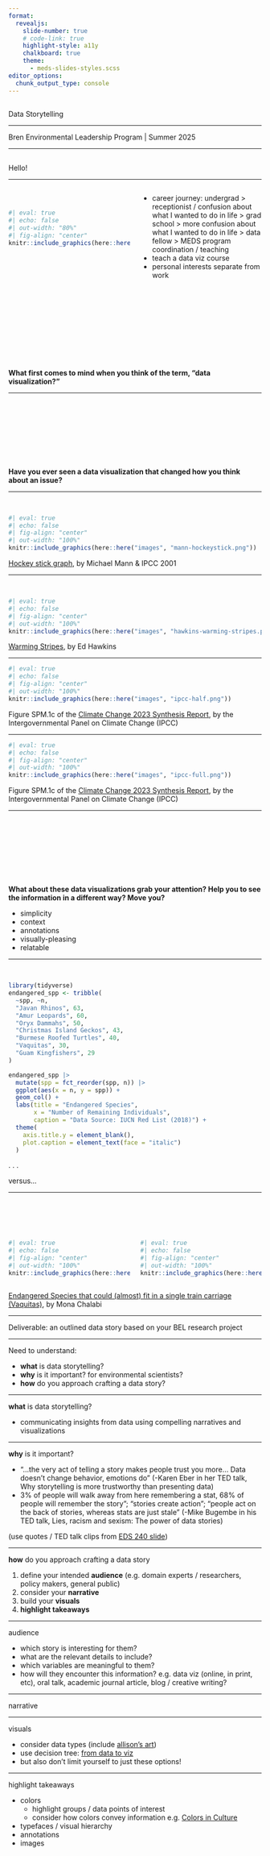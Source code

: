 ```yaml
---
format: 
  revealjs:
    slide-number: true
    # code-link: true
    highlight-style: a11y
    chalkboard: true
    theme: 
      - meds-slides-styles.scss
editor_options: 
  chunk_output_type: console
---
```



## {#title-slide data-menu-title="Title Slide" background="#053660"}

[Data Storytelling]{.custom-title}

<hr class="hr-teal">

[Bren Environmental Leadership Program | Summer 2025]{.custom-subtitle3}

---

## {#tbd data-menu-title="tbd"}

[Hello!]{.slide-title}

<hr>

:::: {.columns}

::: {.column width="50%"}
<br>
```r
#| eval: true
#| echo: false
#| out-width: "80%"
#| fig-align: "center"
knitr::include_graphics(here::here("images", "sam.png"))
```
:::

::: {.column width="50%"}
- career journey: undergrad > receptionist / confusion about what I wanted to do in life > grad school > more confusion about what I wanted to do in life > data fellow > MEDS program coordination / teaching
- teach a data viz course
- personal interests separate from work
:::

::::
  
<!-- --- -->

<!-- [Learning objectives]{.slide-title} -->

<!-- (5 min) -->

<!-- - storytelling is so important for connecting audiences with data -->
<!--   - makes data meaningful, actionable (use quotes / TED talk clips from [EDS 240 slide](https://eds-240-data-viz.github.io/course-materials/lecture-slides/lecture9.1-data-stories-slides.html#/why-storytelling)) -->
<!-- - today, we'll consider  -->
<!--   - what is data storytelling -->
<!--   - what can it look like (in the environmental sciences) -->
<!--   - begin crafting your own data stories based on your BEL research projects -->

<!-- --- -->

<!-- [What is data storytelling?]{.slide-title} -->

<!-- - communicating insights from data using narratives and visualizations -->
<!--   - in environmental science? using data to create compelling narratives about environmental issues -->
<!-- - anytime we present data, we have the opportunity to tell a story -->
<!-- - three key elements:  -->
<!--   - add context: make it relevant / mean something for *your* audience, narrative, visuals (data viz) -->

<!-- - different mediums (standalone data viz, oral talks, academic journal articles, blogs / popsci or creative writing) -- all require a clear narrative to connect with your intended audience -->

<!-- --- -->

<!-- [Discussion - crafting a story premise]{.slide-title} -->

<!-- (15 min) -->

<!-- Individually  -->
<!-- - what is your research question? -->
<!-- - what data are you working with? -->
<!-- - brainstorm the following:  -->
<!--   - who are the characters? -->
<!--   - what is main conflict or challenge? -->
<!--   - what insights do the data provide> -->
<!--   - what action do you want to inspire? -->

<!--   With a partner:  -->
<!--   - share your responses -->

<!-- --- -->
---

<br>
<br>
<br>
<br>
<br>
<br>
<br>

::: {.center-text .body-text-xl .teal-text}
**What first comes to mind when you think of the term, "data visualization?"**
:::

---

<br>
<br>
<br>
<br>
<br>
<br>
<br>

::: {.center-text .body-text-xl .teal-text}
**Have you ever seen a data visualization that changed how you think about an issue?**
:::

---

<br>

```r
#| eval: true
#| echo: false
#| fig-align: "center"
#| out-width: "100%"
knitr::include_graphics(here::here("images", "mann-hockeystick.png"))
```

::: {.footer}
[Hockey stick graph](https://www.psu.edu/news/research/story/iconic-graph-center-climate-debate), by Michael Mann & IPCC 2001
:::

---

<br>

```r
#| eval: true
#| echo: false
#| fig-align: "center"
#| out-width: "100%"
knitr::include_graphics(here::here("images", "hawkins-warming-stripes.png"))
```

::: {.footer}
[Warming Stripes](https://showyourstripes.info/), by Ed Hawkins
:::

---

```r
#| eval: true
#| echo: false
#| fig-align: "center"
#| out-width: "100%"
knitr::include_graphics(here::here("images", "ipcc-half.png"))
```

::: {.footer}
Figure SPM.1c of the [Climate Change 2023 Synthesis Report](https://showyourstripes.info/), by the Intergovernmental Panel on Climate Change (IPCC)
:::

---

```r
#| eval: true
#| echo: false
#| fig-align: "center"
#| out-width: "100%"
knitr::include_graphics(here::here("images", "ipcc-full.png"))
```

::: {.footer}
Figure SPM.1c of the [Climate Change 2023 Synthesis Report](https://showyourstripes.info/), by the Intergovernmental Panel on Climate Change (IPCC)
:::

<!-- --- -->

<!-- <br> -->

<!-- ```{r} -->
<!-- #| eval: true -->
<!-- #| echo: false -->
<!-- #| fig-align: "center" -->
<!-- #| out-width: "100%" -->
<!-- knitr::include_graphics(here::here("images", "magtulis-canada-fires.png")) -->
<!-- ``` -->

<!-- ::: {.footer} -->
<!-- [Canadian Wildfires (2023)](https://x.com/prinzmagtulis/status/1693684342818574675), by Prinz Magtulis (Reuters) -->
<!-- ::: -->

<!-- --- -->

<!-- <br> -->
<!-- <br> -->
<!-- <br> -->
<!-- <br> -->

<!-- :::: {.columns} -->

<!-- ::: {.column width="50%"} -->
<!-- ```{r} -->
<!-- #| eval: true -->
<!-- #| echo: false -->
<!-- #| fig-align: "center" -->
<!-- #| out-width: "100%" -->
<!-- knitr::include_graphics(here::here("images", "chalabi-vaquitas.png")) -->
<!-- ``` -->
<!-- ::: -->

<!-- ::: {.column width="50%"} -->
<!-- ```{r} -->
<!-- #| eval: true -->
<!-- #| echo: false -->
<!-- #| fig-align: "center" -->
<!-- #| out-width: "100%" -->
<!-- knitr::include_graphics(here::here("images", "chalabi-kingfishers.png")) -->
<!-- ``` -->
<!-- ::: -->
<!-- :::: -->

<!-- ::: {.footer} -->
<!-- [Endangered Species that could (almost) fit in a single train carriage (Vaquitas)](https://www.theguardian.com/environment/gallery/2018/sep/17/endangered-species-on-a-train), by Mona Chalabi -->
<!-- ::: -->

---

<br>
<br>
<br>
<br>
<br>
<br>
<br>

::: {.center-text .body-text-xl .teal-text}
**What about these data visualizations grab your attention? Help you to see the information in a different way? Move you?**
:::

::: {.notes}
- simplicity
- context
- annotations
- visually-pleasing
- relatable
:::

---

<br>

```r
library(tidyverse)
endangered_spp <- tribble(
  ~spp, ~n,
  "Javan Rhinos", 63,
  "Amur Leopards", 60,
  "Oryx Dammahs", 50,
  "Christmas Island Geckos", 43,
  "Burmese Roofed Turtles", 40,
  "Vaquitas", 30,
  "Guam Kingfishers", 29
)

endangered_spp |> 
  mutate(spp = fct_reorder(spp, n)) |> 
  ggplot(aes(x = n, y = spp)) +
  geom_col() +
  labs(title = "Endangered Species",
       x = "Number of Remaining Individuals",
       caption = "Data Source: IUCN Red List (2018)") +
  theme(
    axis.title.y = element_blank(),
    plot.caption = element_text(face = "italic")
  )
```


. . . 

::: {.center-text .body-text-xl}
versus...
:::

---

<br>
<br>
<br>

:::: {.columns}

::: {.column width="50%"}
```r
#| eval: true
#| echo: false
#| fig-align: "center"
#| out-width: "100%"
knitr::include_graphics(here::here("images", "chalabi-vaquitas.png"))
```
:::

::: {.column width="50%"}
```r
#| eval: true
#| echo: false
#| fig-align: "center"
#| out-width: "100%"
knitr::include_graphics(here::here("images", "chalabi-kingfishers.png"))
```
:::
::::

::: {.footer}
[Endangered Species that could (almost) fit in a single train carriage (Vaquitas)](https://www.theguardian.com/environment/gallery/2018/sep/17/endangered-species-on-a-train), by Mona Chalabi
:::

---

Deliverable: an outlined data story based on your BEL research project 

---

Need to understand:

- **what** is data storytelling?
- **why** is it important? for environmental scientists?
- **how** do you approach crafting a data story?

---

**what** is data storytelling?

- communicating insights from data using compelling narratives and visualizations

---

**why** is it important? 

- “…the very act of telling a story makes people trust you more… Data doesn’t change behavior, emotions do” (-Karen Eber in her TED talk, Why storytelling is more trustworthy than presenting data)
- 3% of people will walk away from here remembering a stat, 68% of people will remember the story"; "stories create action"; "people act on the back of stories, whereas stats are just stale" (-Mike Bugembe in his TED talk, Lies, racism and sexism: The power of data stories)

(use quotes / TED talk clips from [EDS 240 slide](https://eds-240-data-viz.github.io/course-materials/lecture-slides/lecture9.1-data-stories-slides.html#/why-storytelling))

---

**how** do you approach crafting a data story

1. define your intended **audience** (e.g. domain experts / researchers, policy makers, general public)
2. consider your **narrative**
3. build your **visuals**
4. **highlight takeaways**

---

[audience]{.slide-title}

- which story is interesting for them?
- what are the relevant details to include?
- which variables are meaningful to them?
- how will they encounter this information? e.g. data viz (online, in print, etc), oral talk, academic journal article, blog / creative writing?

---

[narrative]{.slide-title}

---

[visuals]{.slide-title}

- consider data types (include [allison's art](https://eds-240-data-viz.github.io/course-materials/lecture-slides/lecture2.1-choosing-graphic-forms-slides.html#/cat-disc2))
- use decision tree: [from data to viz](https://www.data-to-viz.com/)
- but also don't limit yourself to just these options!

---

[highlight takeaways]{.slide-title}

- colors 
  - highlight groups / data points of interest
  - consider how colors convey information e.g. [Colors in Culture](https://informationisbeautiful.net/visualizations/colours-in-cultures/)
- typefaces / visual hierarchy
- annotations
- images


